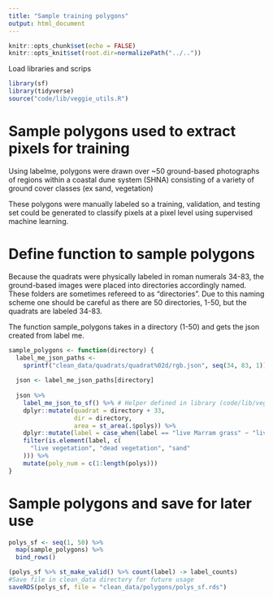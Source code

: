 ```yaml
---
title: "Sample training polygons"
output: html_document
---
```


```r
knitr::opts_chunk$set(echo = FALSE)
knitr::opts_knit$set(root.dir=normalizePath("../.."))
```

Load libraries and scrips
```r
library(sf)
library(tidyverse)
source("code/lib/veggie_utils.R")
```

# Sample polygons used to extract pixels for training

Using labelme, polygons were drawn over ~50 ground-based photographs of regions within a coastal dune system (SHNA) consisting of a variety of ground cover classes (ex sand, vegetation)

These polygons were manually labeled so a training, validation, and testing set could be generated to classify pixels
at a pixel level using supervised machine learning.


# Define function to sample polygons

Because the quadrats were physically labeled in roman numerals 34-83, the ground-based images were placed into
directories  accordingly named. These folders are sometimes refereed to as "directories". Due to this naming scheme one should be careful as there are 50 directories,
1-50, but the quadrats are labeled 34-83.

The function sample_polygons takes in a directory (1-50) and gets the json created from label me.

```r
sample_polygons <- function(directory) {
  label_me_json_paths <-
    sprintf("clean_data/quadrats/quadrat%02d/rgb.json", seq(34, 83, 1))
  
  json <- label_me_json_paths[directory]
  
  json %>%
    label_me_json_to_sf() %>% # Helper defined in library (code/lib/veggie_utils.R)
    dplyr::mutate(quadrat = directory + 33,
                  dir = directory,
                  area = st_area(.$polys)) %>%
    dplyr::mutate(label = case_when(label == "live Marram grass" ~ "live vegetation", TRUE ~ label)) %>%
    filter(is.element(label, c(
      "live vegetation", "dead vegetation", "sand"
    ))) %>%
    mutate(poly_num = c(1:length(polys)))
}
```

# Sample polygons and save for later use

```r
polys_sf <- seq(1, 50) %>%
  map(sample_polygons) %>%
  bind_rows()

(polys_sf %>% st_make_valid() %>% count(label) -> label_counts)
#Save file in clean_data directory for future usage
saveRDS(polys_sf, file = "clean_data/polygons/polys_sf.rds")
```

